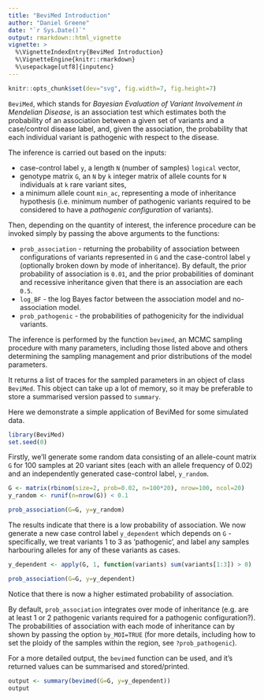 ```yaml
---
title: "BeviMed Introduction"
author: "Daniel Greene"
date: "`r Sys.Date()`"
output: rmarkdown::html_vignette
vignette: >
  %\VignetteIndexEntry{BeviMed Introduction}
  %\VignetteEngine{knitr::rmarkdown}
  %\usepackage[utf8]{inputenc}
---
```

```r
knitr::opts_chunk$set(dev="svg", fig.width=7, fig.height=7)
```

`BeviMed`, which stands for *Bayesian Evaluation of Variant Involvement in Mendelian Disease*, is an association test which estimates both the probability of an association between a given set of variants and a case/control disease label, and, given the association, the probability that each individual variant is pathogenic with respect to the disease. 

The inference is carried out based on the inputs:

* case-control label `y`, a length `N` (number of samples) `logical` vector, 
* genotype matrix `G`, an `N` by `k` integer matrix of allele counts for `N` individuals at `k` rare variant sites, 
* a minimum allele count `min_ac`, representing a mode of inheritance hypothesis (i.e. minimum number of pathogenic variants required to be considered to have a *pathogenic configuration* of variants).

Then, depending on the quantity of interest, the inference procedure can be invoked simply by passing the above arguments to the functions:

* `prob_association` - returning the probability of association between configurations of variants represented in `G` and the case-control label `y` (optionally broken down by mode of inheritance). By default, the prior probability of association is `0.01`, and the prior probabilities of dominant and recessive inheritance given that there is an association are each `0.5`.
* `log_BF` - the log Bayes factor between the association model and no-association model.
* `prob_pathogenic` - the probabilities of pathogenicity for the individual variants. 

The inference is performed by the function `bevimed`, an MCMC sampling procedure with many parameters, including those listed above and others determining the sampling management and prior distributions of the model parameters. 

It returns a list of traces for the sampled parameters in an object of class `BeviMed`. This object can take up a lot of memory, so it may be preferable to store a summarised version passed to `summary`. 

Here we demonstrate a simple application of BeviMed for some simulated data.

```r
library(BeviMed)
set.seed(0)
```

Firstly, we'll generate some random data consisting of an allele-count matrix `G` for 100 samples at 20 variant sites (each with an allele frequency of 0.02) and an independently generated case-control label, `y_random`.

```r
G <- matrix(rbinom(size=2, prob=0.02, n=100*20), nrow=100, ncol=20)
y_random <- runif(n=nrow(G)) < 0.1

prob_association(G=G, y=y_random)
```

The results indicate that there is a low probability of association. We now generate a new case control label `y_dependent` which depends on `G` - specifically, we treat variants 1 to 3 as 'pathogenic', and label any samples harbouring alleles for any of these variants as cases.

```r
y_dependent <- apply(G, 1, function(variants) sum(variants[1:3]) > 0)

prob_association(G=G, y=y_dependent)
```

Notice that there is now a higher estimated probability of association. 

By default, `prob_association` integrates over mode of inheritance (e.g. are at least 1 or 2 pathogenic variants required for a pathogenic configuration?). The probabilities of association with each mode of inheritance can by shown by passing the option `by_MOI=TRUE` (for more details, including how to set the ploidy of the samples within the region, see `?prob_pathogenic`).

For a more detailed output, the `bevimed` function can be used, and it's returned values can be summarised and stored/printed.

```r
output <- summary(bevimed(G=G, y=y_dependent))
output
```
